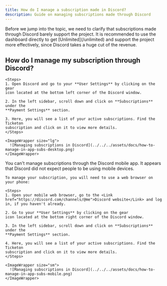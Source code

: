 ```yaml
---
title: How do I manage a subscription made in Discord?
description: Guide on managing subscriptions made through Discord
---
```



<Aside type="caution" icon="information">
  Before we jump into the topic, we need to clarify that subscriptions made
  through Discord barely support the project. It is recommended to use the
  dashboard directly to get [Unlimited](/unlimited) and support the project more
  effectively, since Discord takes a huge cut of the revenue.
</Aside>

## How do I manage my subscription through Discord?

<Tabs syncKey="platform">
  <TabItem label="Desktop" icon="laptop">

    <Steps>
    1. Open Discord and go to your **User Settings** by clicking on the gear
    icon located at the bottom left corner of the Discord window.

    2. In the left sidebar, scroll down and click on **Subscriptions** under the
    **Payment Settings** section.

    3. Here, you will see a list of your active subscriptions. Find the Ticketon
    subscription and click on it to view more details.
    </Steps>

    <ImageWrapper size="lg">
      ![Managing subscriptions in Discord](../../../assets/docs/how-to-manage-in-app-subs-desktop.png)
    </ImageWrapper>

  </TabItem>
  <TabItem label="Mobile" icon="phone">
    You can't manage subscriptions through the Discord mobile app. It appears that Discord did not expect people to be using mobile devices.

    To manage your subscription, you will need to use a web browser on your phone:

    <Steps>
    1. Open your mobile web browser, go to the <Link href="https://discord.com/channels/@me">Discord website</Link> and log in, if you haven't already.

    2. Go to your **User Settings** by clicking on the gear
    icon located at the bottom right corner of the Discord window.

    3. In the left sidebar, scroll down and click on **Subscriptions** under the
    **Payment Settings** section.

    4. Here, you will see a list of your active subscriptions. Find the Ticketon
    subscription and click on it to view more details.
    </Steps>

    <ImageWrapper size="sm">
      ![Managing subscriptions in Discord](../../../assets/docs/how-to-manage-in-app-subs-mobile.png)
    </ImageWrapper>

  </TabItem>
</Tabs>
